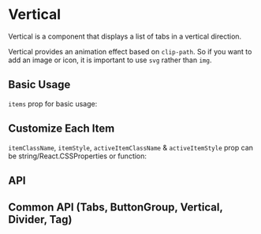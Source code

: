 
# Vertical

Vertical is a component that displays a list of tabs in a vertical direction.

Vertical provides an animation effect based on `clip-path`. So if you want to add an image or icon, it is important to use `svg` rather than `img`.

## Basic Usage

`items` prop for basic usage:

<Basics />

## Customize Each Item

`itemClassName`, `itemStyle`, `activeItemClassName` & `activeItemStyle` prop can be string/React.CSSProperties or function:

<Customize />

## API

<API />

## Common API (Tabs, ButtonGroup, Vertical, Divider, Tag)

<CommonAPI />
